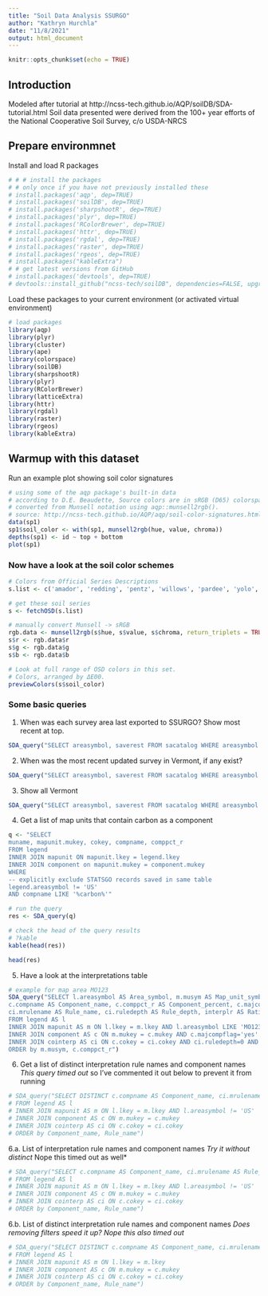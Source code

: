 ```yaml
---
title: "Soil Data Analysis SSURGO"
author: "Kathryn Hurchla"
date: "11/8/2021"
output: html_document
---
```


```r
knitr::opts_chunk$set(echo = TRUE)
```

## Introduction

Modeled after tutorial at http://ncss-tech.github.io/AQP/soilDB/SDA-tutorial.html
Soil data presented were derived from the 100+ year efforts of the National Cooperative Soil Survey, c/o USDA-NRCS

## Prepare environmnet

Install and load R packages
```r
# # # install the packages
# # only once if you have not previously installed these
# install.packages('aqp', dep=TRUE)
# install.packages('soilDB', dep=TRUE)
# install.packages('sharpshootR', dep=TRUE)
# install.packages('plyr', dep=TRUE)
# install.packages('RColorBrewer', dep=TRUE)
# install.packages('httr', dep=TRUE)
# install.packages('rgdal', dep=TRUE)
# install.packages('raster', dep=TRUE)
# install.packages('rgeos', dep=TRUE)
# install.packages("kableExtra")
# # get latest versions from GitHub
# install.packages('devtools', dep=TRUE)
# devtools::install_github("ncss-tech/soilDB", dependencies=FALSE, upgrade_dependencies=FALSE)

```

Load these packages to your current environment (or activated virtual environment)
```r
# load packages
library(aqp)
library(plyr)
library(cluster)
library(ape)
library(colorspace)
library(soilDB)
library(sharpshootR)
library(plyr)
library(RColorBrewer)
library(latticeExtra)
library(httr)
library(rgdal)
library(raster)
library(rgeos)
library(kableExtra)
```

## Warmup with this dataset 

Run an example plot showing soil color signatures

```r
# using some of the aqp package's built-in data
# according to D.E. Beaudette, Source colors are in sRGB (D65) colorspace, as 
# converted from Munsell notation using aqp::munsell2rgb().
# source: http://ncss-tech.github.io/AQP/aqp/soil-color-signatures.html
data(sp1)
sp1$soil_color <- with(sp1, munsell2rgb(hue, value, chroma))
depths(sp1) <- id ~ top + bottom
plot(sp1)
```

### Now have a look at the soil color schemes

```r
# Colors from Official Series Descriptions
s.list <- c('amador', 'redding', 'pentz', 'willows', 'pardee', 'yolo', 'hanford', 'cecil', 'sycamore', 'KLAMATH', 'MOGLIA', 'vleck', 'drummer', 'CANEYHEAD', 'musick', 'sierra', 'HAYNER', 'zook', 'argonaut', 'PALAU')

# get these soil series
s <- fetchOSD(s.list)

# manually convert Munsell -> sRGB
rgb.data <- munsell2rgb(s$hue, s$value, s$chroma, return_triplets = TRUE)
s$r <- rgb.data$r
s$g <- rgb.data$g
s$b <- rgb.data$b

# Look at full range of OSD colors in this set.
# Colors, arranged by ΔE00.
previewColors(s$soil_color)
```

### Some basic queries

1. When was each survey area last exported to SSURGO? Show most recent at top.
```r
SDA_query("SELECT areasymbol, saverest FROM sacatalog WHERE areasymbol != 'US' ORDER BY saverest desc")
```

2. When was the most recent updated survey in Vermont, if any exist?
```r
SDA_query("SELECT areasymbol, saverest FROM sacatalog WHERE areasymbol LIKE 'VT%' ORDER BY saverest DESC")[1, ]
```

3. Show all Vermont
```r
SDA_query("SELECT areasymbol, saverest FROM sacatalog WHERE areasymbol LIKE 'VT%' ORDER BY areasymbol DESC")
```

4. Get a list of map units that contain carbon as a component
```r
q <- "SELECT
muname, mapunit.mukey, cokey, compname, comppct_r
FROM legend
INNER JOIN mapunit ON mapunit.lkey = legend.lkey
INNER JOIN component on mapunit.mukey = component.mukey
WHERE
-- explicitly exclude STATSGO records saved in same table
legend.areasymbol != 'US'
AND compname LIKE '%carbon%'"

# run the query
res <- SDA_query(q)

# check the head of the query results
# ?kable
kable(head(res))

head(res)
```

5. Have a look at the interpretations table
```r
# example for map area MO123
SDA_query("SELECT l.areasymbol AS Area_symbol, m.musym AS Map_unit_symbol, m.mukey AS MUKEY,
c.compname AS Component_name, c.comppct_r AS Component_percent, c.majcompflag AS Major_Component,
ci.mrulename AS Rule_name, ci.ruledepth AS Rule_depth, interplr AS Rating, interplrc AS Rating_class
FROM legend AS l
INNER JOIN mapunit AS m ON l.lkey = m.lkey AND l.areasymbol LIKE 'MO123'
INNER JOIN component AS c ON m.mukey = c.mukey AND c.majcompflag='yes'
INNER JOIN cointerp AS ci ON c.cokey = ci.cokey AND ci.ruledepth=0 AND mrulename LIKE '%lawn%'
ORDER by m.musym, c.comppct_r")
```

6. Get a list of distinct interpretation rule names and component names
*This query timed out* so I've commented it out below to prevent it from running
```r
# SDA_query("SELECT DISTINCT c.compname AS Component_name, ci.mrulename AS Rule_name
# FROM legend AS l
# INNER JOIN mapunit AS m ON l.lkey = m.lkey AND l.areasymbol != 'US'
# INNER JOIN component AS c ON m.mukey = c.mukey
# INNER JOIN cointerp AS ci ON c.cokey = ci.cokey
# ORDER by Component_name, Rule_name")
```

6.a. List of interpretation rule names and component names
*Try it without distinct
*Nope this timed out as well*
```r
# SDA_query("SELECT c.compname AS Component_name, ci.mrulename AS Rule_name
# FROM legend AS l
# INNER JOIN mapunit AS m ON l.lkey = m.lkey AND l.areasymbol != 'US'
# INNER JOIN component AS c ON m.mukey = c.mukey
# INNER JOIN cointerp AS ci ON c.cokey = ci.cokey
# ORDER by Component_name, Rule_name")
```

6.b. List of distinct interpretation rule names and component names
*Does removing filters speed it up? Nope this also timed out*
```r
# SDA_query("SELECT DISTINCT c.compname AS Component_name, ci.mrulename AS Rule_name
# FROM legend AS l
# INNER JOIN mapunit AS m ON l.lkey = m.lkey
# INNER JOIN component AS c ON m.mukey = c.mukey
# INNER JOIN cointerp AS ci ON c.cokey = ci.cokey
# ORDER by Component_name, Rule_name")
```